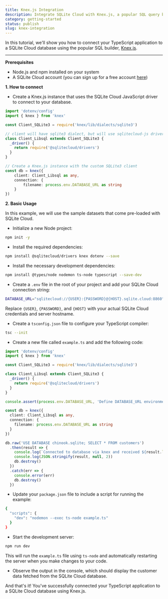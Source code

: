 ```yaml
---
title: Knex.js Integration
description: Integrate SQLite Cloud with Knex.js, a popular SQL query builder.
category: getting-started
status: publish
slug: knex-integration
---
```


In this tutorial, we'll show you how to connect your TypeScript application to a SQLite Cloud database using the popular SQL builder, [Knex.js](https://knexjs.org/).

---

**Prerequisites**

- Node.js and npm installed on your system
- A SQLite Cloud account (you can sign up for a free account [here](https://sqlitecloud.io/register))

**1. How to connect**

- Create a Knex.js instance that uses the SQLite Cloud JavaScript driver to connect to your database.

```TypeScript
import 'dotenv/config'
import { knex } from 'knex'

const Client_SQLite3 = require('knex/lib/dialects/sqlite3')

// client will have sqlite3 dialect, but will use sqlitecloud-js driver
class Client_Libsql extends Client_SQLite3 {
  _driver() {
    return require('@sqlitecloud/drivers')
  }
}

// Create a Knex.js instance with the custom SQLite3 client
const db = knex({
    client: Client_Libsql as any,
    connection: {
        filename: process.env.DATABASE_URL as string
    }
})
```

**2. Basic Usage**

In this example, we will use the sample datasets that come pre-loaded with SQLite Cloud.

- Initialize a new Node project:

```bash
npm init -y
```

- Install the required dependencies:

```bash
npm install @sqlitecloud/drivers knex dotenv --save
```

- Install the necessary development dependencies:

```bash
npm install @types/node nodemon ts-node typescript --save-dev
```

- Create a `.env` file in the root of your project and add your SQLite Cloud connection string:

```bash
DATABASE_URL="sqlitecloud://{USER}:{PASSWORD}@{HOST}.sqlite.cloud:8860"
```

Replace `{USER}`, `{PASSWORD}`, and `{HOST}` with your actual SQLite Cloud credentials and server hostname.

- Create a `tsconfig.json` file to configure your TypeScript compiler:

```bash
tsc --init
```

- Create a new file called `example.ts` and add the following code:

```TypeScript
import 'dotenv/config'
import { knex } from 'knex'

const Client_SQLite3 = require('knex/lib/dialects/sqlite3')

class Client_Libsql extends Client_SQLite3 {
  _driver() {
    return require('@sqlitecloud/drivers')
  }
}

console.assert(process.env.DATABASE_URL, 'Define DATABASE_URL environment variable')

const db = knex({
  client: Client_Libsql as any,
  connection: {
    filename: process.env.DATABASE_URL as string
  }
})

db.raw('USE DATABASE chinook.sqlite; SELECT * FROM customers')
  .then(result => {
    console.log(`Connected to database via knex and received ${result.length} rows`)
    console.log(JSON.stringify(result, null, 2))
    db.destroy()
  })
  .catch(err => {
    console.error(err)
    db.destroy()
  })
```

- Update your `package.json` file to include a script for running the example:

```bash
{
  "scripts": {
    "dev": "nodemon --exec ts-node example.ts"
  }
}
```

- Start the development server:

```bash
npm run dev
```

This will run the `example.ts` file using `ts-node` and automatically restarting the server when you make changes to your code.

- Observe the output in the console, which should display the customer data fetched from the SQLite Cloud database.

And that's it! You've successfully connected your TypeScript application to a SQLite Cloud database using Knex.js.
